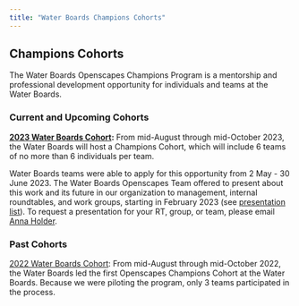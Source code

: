 ```yaml
---
title: "Water Boards Champions Cohorts"
---
```


## Champions Cohorts

The Water Boards Openscapes Champions Program is a mentorship and professional development opportunity for individuals and teams at the Water Boards.

### Current and Upcoming Cohorts

[**2023 Water Boards Cohort**](https://cawaterboarddatacenter.github.io/swrcb-openscapes/cohorts/swrcb_2023.html)**:** From mid-August through mid-October 2023, the Water Boards will host a Champions Cohort, which will include 6 teams of no more than 6 individuals per team.

Water Boards teams were able to apply for this opportunity from 2 May - 30 June 2023. The Water Boards Openscapes Team offered to present about this work and its future in our organization to management, internal roundtables, and work groups, starting in February 2023 (see [presentation list](https://github.com/CAWaterBoardDataCenter/swrcb-openscapes/issues/15)). To request a presentation for your RT, group, or team, please email [Anna Holder](mailto:anna.holder@waterboards.ca.gov).

### Past Cohorts

[2022 Water Boards Cohort](https://cawaterboarddatacenter.github.io/swrcb-openscapes/cohorts/swrcb_2022.html): From mid-August through mid-October 2022, the Water Boards led the first Openscapes Champions Cohort at the Water Boards. Because we were piloting the program, only 3 teams participated in the process.
